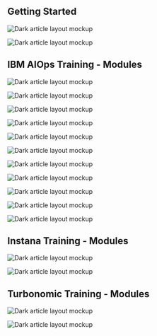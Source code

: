 


<PageDescription>

## Getting Started

</PageDescription>

<Row>

<Column colMd={4} colLg={4} noGutterMdLeft>
<ArticleCard
title="CloudPak for AIOps"
subTitle="Get Started with"
href="/01-introduction/01-introduction"
readTime="  7-8h"
actionIcon="arrowRight">

![Dark article layout mockup](./images/cards/dash.png)
</ArticleCard>
</Column>



<Column colMd={4} colLg={4} noGutterMdLeft>
<ArticleCard
title="Turbonomic"
subTitle="Get Started with"
href="/12-install-turbonomic/12-install-turbonomic-01"
readTime="1h"
actionIcon="arrowRight">

![Dark article layout mockup](./images/cards/00_turbo.png)

</ArticleCard>
</Column>




</Row>




<PageDescription>

## IBM AIOps Training - Modules

</PageDescription>



<Row>

<Column colMd={4} colLg={4} noGutterMdLeft>
<ArticleCard
title="Introduction"
subTitle="🚀 Get Started Here"
href="/01-introduction/01-introduction"
readTime="  15 min"
actionIcon="arrowRight">

![Dark article layout mockup](./images/cards/intro.png)
</ArticleCard>
</Column>


<Column colMd={4} colLg={4} noGutterMdLeft>
<ArticleCard
title="Prerequisites"
href="/02-prerequisites/02-prerequisites-01"
readTime="30 min"
actionIcon="arrowRight">

![Dark article layout mockup](./images/cards/prereq.png)
</ArticleCard>
</Column>

<Column colMd={4} colLg={4} noGutterMdLeft>
<ArticleCard
title="Install the Operator"
href="/03-installing-operator/03-installing-operator-02"
readTime="15 min"
actionIcon="arrowRight">

![Dark article layout mockup](./images/cards/operator.png)
</ArticleCard>
</Column>

<Column colMd={4} colLg={4} noGutterMdLeft>
<ArticleCard
title="Install CP4AIOPS"
href="/04-installing-aimanager/04-installing-aimanager-01"
readTime="120 min"
actionIcon="arrowRight">

![Dark article layout mockup](./images/cards/aimanager.png)
</ArticleCard>
</Column>

<Column colMd={4} colLg={4} noGutterMdLeft>
<ArticleCard
title="Install Training resources"
href="/05-installing-training-resources/05-installing-training-resources-01"
readTime="45 min"
actionIcon="arrowRight">

![Dark article layout mockup](./images/cards/training.png)
</ArticleCard>
</Column>

<Column colMd={4} colLg={4} noGutterMdLeft>
<ArticleCard
title="Configure CP4AIOPS"
href="/06-configure-aimanager/06-configure-aimanager-01"
readTime="180 min"
actionIcon="arrowRight">

![Dark article layout mockup](./images/cards/story.png)
</ArticleCard>
</Column>

<Column colMd={4} colLg={4} noGutterMdLeft>
<ArticleCard
title="Train the Models"
href="/07-train-the-models/07-train-the-models-01"
readTime="30 min"
actionIcon="arrowRight">

![Dark article layout mockup](./images/cards/models.png)
</ArticleCard>
</Column>

<Column colMd={4} colLg={4} noGutterMdLeft>
<ArticleCard
title="CP4AIOPS Demo Script"
href="/08-test-and-demo/08-test-and-demo-01"
readTime="45 min"
actionIcon="arrowRight">

![Dark article layout mockup](./images/cards/dash.png)
</ArticleCard>
</Column>


<Column colMd={4} colLg={4} noGutterMdLeft>
<ArticleCard
color="dark"
title="Configure Slack (optional)"
href="/10-configure-slack/10-configure-slack-01"
readTime="60 min"
actionIcon="arrowRight">

![Dark article layout mockup](./images/cards/slack.png)
</ArticleCard>
</Column>

<Column colMd={4} colLg={4} noGutterMdLeft>
<ArticleCard
color="dark"
title="Configure ServiceNow (optional)"
href="/11-configure-servicenow/11-configure-servicenow-01"
readTime="60 min"
actionIcon="arrowRight">

![Dark article layout mockup](./images/cards/snow.png)
</ArticleCard>
</Column>

<Column colMd={4} colLg={4} noGutterMdLeft>
<ArticleCard
color="dark"
title="Troubleshooting"
href="/50-troubleshooting/50-troubleshooting-01"
actionIcon="arrowRight">

![Dark article layout mockup](./images/Article_06.png)
</ArticleCard>
</Column>

</Row>



<PageDescription>

## Instana Training - Modules

</PageDescription>

<Row>

<Column colMd={4} colLg={4} noGutterMdLeft>
<ArticleCard
title="Install Instana"
href="/09-configure-instana/09-configure-instana-00"
readTime="30 min"
actionIcon="arrowRight">

![Dark article layout mockup](./images/cards/instana.png)

</ArticleCard>
</Column>


<Column colMd={4} colLg={4} noGutterMdLeft>
<ArticleCard
title="Configure Instana"
href="/09-configure-instana/09-configure-instana-02"
readTime="30 min"
actionIcon="arrowRight">

![Dark article layout mockup](./images/cards/instana_app_04.png)

</ArticleCard>
</Column>

</Row>


<PageDescription>

## Turbonomic Training - Modules

</PageDescription>

<Row>

<Column colMd={4} colLg={4} noGutterMdLeft>
<ArticleCard
title="Install Turbonomic"
href="/12-install-turbonomic/12-install-turbonomic-01"
readTime="30 min"
actionIcon="arrowRight">

![Dark article layout mockup](./images/cards/00_turbo.png)

</ArticleCard>
</Column>


<Column colMd={4} colLg={4} noGutterMdLeft>
<ArticleCard
title="Configure Turbonomic"
href="/13-configure-turbonomic/13-configure-turbonomic-01"
readTime="30 min"
actionIcon="arrowRight">

![Dark article layout mockup](./images/cards/01_turbo.png)

</ArticleCard>
</Column>

</Row>